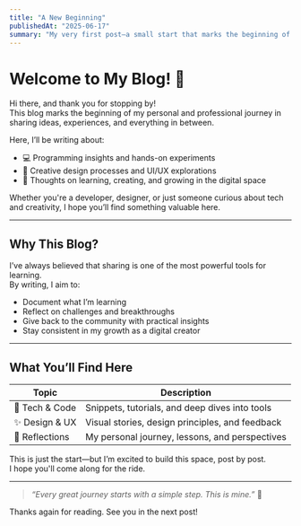 ```yaml
---
title: "A New Beginning"
publishedAt: "2025-06-17"
summary: "My very first post—a small start that marks the beginning of a bigger journey ahead."
---
```


# Welcome to My Blog! 🌟

Hi there, and thank you for stopping by!  
This blog marks the beginning of my personal and professional journey in sharing ideas, experiences, and everything in between.

Here, I’ll be writing about:

- 💻 Programming insights and hands-on experiments  
- 🎨 Creative design processes and UI/UX explorations  
- 🧠 Thoughts on learning, creating, and growing in the digital space

Whether you're a developer, designer, or just someone curious about tech and creativity, I hope you’ll find something valuable here.

---

## Why This Blog?

I’ve always believed that sharing is one of the most powerful tools for learning.  
By writing, I aim to:

- Document what I’m learning
- Reflect on challenges and breakthroughs
- Give back to the community with practical insights
- Stay consistent in my growth as a digital creator

---

## What You’ll Find Here

| Topic            | Description                                       |
|------------------|---------------------------------------------------|
| 🔧 Tech & Code     | Snippets, tutorials, and deep dives into tools   |
| ✨ Design & UX     | Visual stories, design principles, and feedback  |
| 💬 Reflections     | My personal journey, lessons, and perspectives   |

This is just the start—but I’m excited to build this space, post by post.  
I hope you'll come along for the ride.

---

> _“Every great journey starts with a simple step. This is mine.”_ 🚀

Thanks again for reading. See you in the next post!
